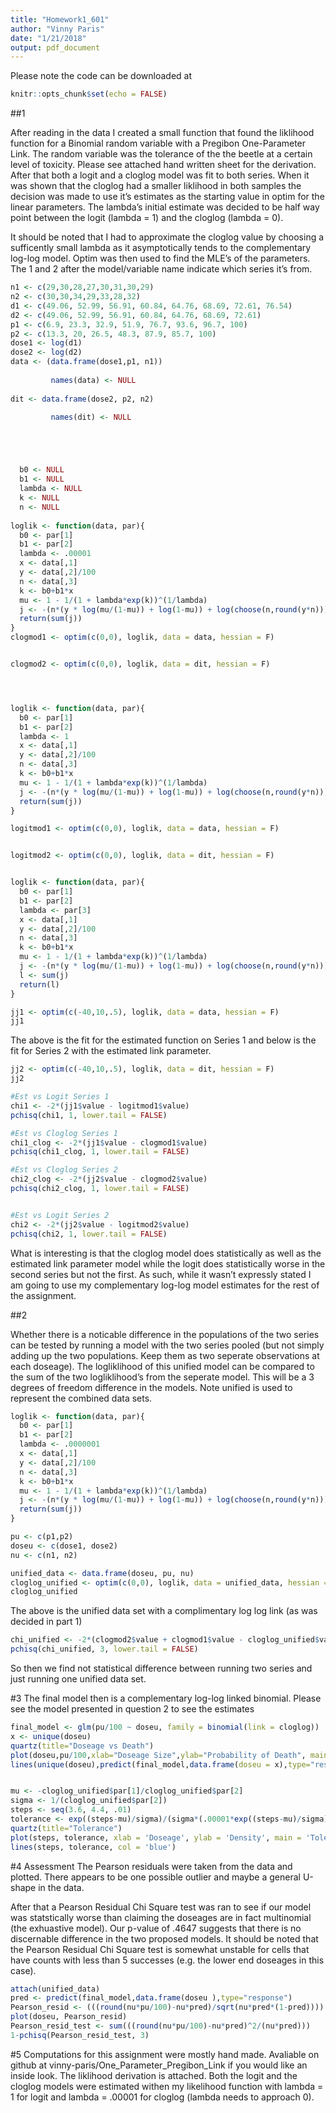 ```yaml
---
title: "Homework1_601"
author: "Vinny Paris"
date: "1/21/2018"
output: pdf_document
---
```

Please note the code can be downloaded at 
```r
knitr::opts_chunk$set(echo = FALSE)
```

##1

After reading in the data I created a small function that found the liklihood function for a Binomial random variable with a Pregibon One-Parameter Link. The random variable was the tolerance of the the beetle at a certain level of toxicity. Please see attached hand written sheet for the derivation. After that both a logit and a cloglog model was fit to both series. When it was shown that the cloglog had a smaller liklihood in both samples the decision was made to use it's estimates as the starting value in optim for the linear parameters. The lambda's initial estimate was decided to be half way point between the logit (lambda = 1) and the cloglog (lambda = 0). 


It should be noted that I had to approximate the cloglog value by choosing a sufficently small lambda as it asymptotically tends to the complementary log-log model. Optim was then used to find the MLE's of the parameters. The 1 and 2 after the model/variable name indicate which series it's from. 
```r
n1 <- c(29,30,28,27,30,31,30,29)
n2 <- c(30,30,34,29,33,28,32)
d1 <- c(49.06, 52.99, 56.91, 60.84, 64.76, 68.69, 72.61, 76.54)
d2 <- c(49.06, 52.99, 56.91, 60.84, 64.76, 68.69, 72.61)
p1 <- c(6.9, 23.3, 32.9, 51.9, 76.7, 93.6, 96.7, 100)
p2 <- c(13.3, 20, 26.5, 48.3, 87.9, 85.7, 100)
dose1 <- log(d1)
dose2 <- log(d2)
data <- (data.frame(dose1,p1, n1))
         
         names(data) <- NULL
         
dit <- data.frame(dose2, p2, n2)

         names(dit) <- NULL





  b0 <- NULL
  b1 <- NULL
  lambda <- NULL
  k <- NULL
  n <- NULL
  
loglik <- function(data, par){
  b0 <- par[1]
  b1 <- par[2]
  lambda <- .00001
  x <- data[,1]
  y <- data[,2]/100
  n <- data[,3]
  k <- b0+b1*x
  mu <- 1 - 1/(1 + lambda*exp(k))^(1/lambda)
  j <- -(n*(y * log(mu/(1-mu)) + log(1-mu)) + log(choose(n,round(y*n))))
  return(sum(j))
}
clogmod1 <- optim(c(0,0), loglik, data = data, hessian = F)


clogmod2 <- optim(c(0,0), loglik, data = dit, hessian = F)




loglik <- function(data, par){
  b0 <- par[1]
  b1 <- par[2]
  lambda <- 1
  x <- data[,1]
  y <- data[,2]/100
  n <- data[,3]
  k <- b0+b1*x
  mu <- 1 - 1/(1 + lambda*exp(k))^(1/lambda)
  j <- -(n*(y * log(mu/(1-mu)) + log(1-mu)) + log(choose(n,round(y*n))))
  return(sum(j))
}

logitmod1 <- optim(c(0,0), loglik, data = data, hessian = F)


logitmod2 <- optim(c(0,0), loglik, data = dit, hessian = F)


loglik <- function(data, par){
  b0 <- par[1]
  b1 <- par[2]
  lambda <- par[3]
  x <- data[,1]
  y <- data[,2]/100
  n <- data[,3]
  k <- b0+b1*x
  mu <- 1 - 1/(1 + lambda*exp(k))^(1/lambda)
  j <- -(n*(y * log(mu/(1-mu)) + log(1-mu)) + log(choose(n,round(y*n))))
  l <- sum(j)
  return(l)
}

jj1 <- optim(c(-40,10,.5), loglik, data = data, hessian = F)
jj1
```
The above is the fit for the estimated function on Series 1 and below is the fit for Series 2 with the estimated link parameter.


```r
jj2 <- optim(c(-40,10,.5), loglik, data = dit, hessian = F)
jj2
```


```r
#Est vs Logit Series 1
chi1 <- -2*(jj1$value - logitmod1$value)
pchisq(chi1, 1, lower.tail = FALSE)

#Est vs Cloglog Series 1
chi1_clog <- -2*(jj1$value - clogmod1$value)
pchisq(chi1_clog, 1, lower.tail = FALSE)

#Est vs Cloglog Series 2
chi2_clog <- -2*(jj2$value - clogmod2$value)
pchisq(chi2_clog, 1, lower.tail = FALSE)


#Est vs Logit Series 2
chi2 <- -2*(jj2$value - logitmod2$value)
pchisq(chi2, 1, lower.tail = FALSE)
```
What is interesting is that the cloglog model does statistically as well as the estimated link parameter model while the logit does statistically worse in the second series but not the first. As such, while it wasn't expressly stated I am going to use my complementary log-log model estimates for the rest of the assignment. 





##2

Whether there is a noticable difference in the populations of the two series can be tested by running a model with the two series pooled (but not simply adding up the two populations. Keep them as two seperate observations at each doseage). The logliklihood of this unified model can be compared to the sum of the two logliklihood's from the seperate model. This will be a 3 degrees of freedom difference in the models. Note unified is used to represent the combined data sets.
```r
loglik <- function(data, par){
  b0 <- par[1]
  b1 <- par[2]
  lambda <- .0000001
  x <- data[,1]
  y <- data[,2]/100
  n <- data[,3]
  k <- b0+b1*x
  mu <- 1 - 1/(1 + lambda*exp(k))^(1/lambda)
  j <- -(n*(y * log(mu/(1-mu)) + log(1-mu)) + log(choose(n,round(y*n))))
  return(sum(j))
}

pu <- c(p1,p2)
doseu <- c(dose1, dose2)
nu <- c(n1, n2)

unified_data <- data.frame(doseu, pu, nu)
cloglog_unified <- optim(c(0,0), loglik, data = unified_data, hessian = T)
cloglog_unified
```
The above is the unified data set with a complimentary log log link (as was decided in part 1)


```r
chi_unified <- -2*(clogmod2$value + clogmod1$value - cloglog_unified$value)
pchisq(chi_unified, 3, lower.tail = FALSE)

```
So then we find not statistical difference between running two series and just running one unified data set. 


#3
The final model then is a complementary log-log linked binomial. Please see the model presented in question 2 to see the estimates 
```r
final_model <- glm(pu/100 ~ doseu, family = binomial(link = cloglog))
x <- unique(doseu)
quartz(title="Doseage vs Death")
plot(doseu,pu/100,xlab="Doseage Size",ylab="Probability of Death", main = 'Doseage vs Death')
lines(unique(doseu),predict(final_model,data.frame(doseu = x),type="response"))


mu <- -cloglog_unified$par[1]/cloglog_unified$par[2]
sigma <- 1/(cloglog_unified$par[2])
steps <- seq(3.6, 4.4, .01)
tolerance <- exp((steps-mu)/sigma)/(sigma*(.00001*exp((steps-mu)/sigma)+1)^(1+1/.00001))
quartz(title="Tolerance")
plot(steps, tolerance, xlab = 'Doseage', ylab = 'Density', main = 'Tolerance')
lines(steps, tolerance, col = 'blue')
```

#4 Assessment
The Pearson residuals were taken from the data and plotted. There appears to be one possible outlier and maybe a general U-shape in the data. 

   After that a Pearson Residual Chi Square test was ran to see if our model was statstically worse than claiming the doseages are in fact multinomial (the exhuastive model). Our p-value of .4647 suggests that there is no discernable difference in the two proposed models. It should be noted that the Pearson Residual Chi Square test is somewhat unstable for cells that have counts with less than 5 successes (e.g. the lower end doseages in this case).
```r
attach(unified_data)
pred <- predict(final_model,data.frame(doseu ),type="response")
Pearson_resid <- (((round(nu*pu/100)-nu*pred)/sqrt(nu*pred*(1-pred))))
plot(doseu, Pearson_resid)
Pearson_resid_test <- sum(((round(nu*pu/100)-nu*pred)^2/(nu*pred)))
1-pchisq(Pearson_resid_test, 3)
```


#5
Computations for this assignment were mostly hand made. Avaliable on github at  vinny-paris/One_Parameter_Pregibon_Link if you would like an inside look. The liklihood derivation is attached. Both the logit and the cloglog models were estimated withen my likelihood function with lambda = 1 for logit and lambda = .00001 for cloglog (lambda needs to approach 0). 












